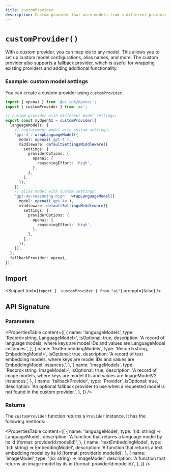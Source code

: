 ```yaml
---
title: customProvider
description: Custom provider that uses models from a different provider (API Reference)
---
```


# `customProvider()`

With a custom provider, you can map ids to any model.
This allows you to set up custom model configurations, alias names, and more.
The custom provider also supports a fallback provider, which is useful for
wrapping existing providers and adding additional functionality.

### Example: custom model settings

You can create a custom provider using `customProvider`.

```ts
import { openai } from '@ai-sdk/openai';
import { customProvider } from 'ai';

// custom provider with different model settings:
export const myOpenAI = customProvider({
  languageModels: {
    // replacement model with custom settings:
    'gpt-4': wrapLanguageModel({
      model: openai('gpt-4'),
      middleware: defaultSettingsMiddleware({
        settings: {
          providerOptions: {
            openai: {
              reasoningEffort: 'high',
            },
          },
        },
      }),
    }),
    // alias model with custom settings:
    'gpt-4o-reasoning-high': wrapLanguageModel({
      model: openai('gpt-4o'),
      middleware: defaultSettingsMiddleware({
        settings: {
          providerOptions: {
            openai: {
              reasoningEffort: 'high',
            },
          },
        },
      }),
    }),
  },
  fallbackProvider: openai,
});
```

## Import

<Snippet text={`import {  customProvider } from "ai"`} prompt={false} />

## API Signature

### Parameters

<PropertiesTable
  content={[
    {
      name: 'languageModels',
      type: 'Record<string, LanguageModel>',
      isOptional: true,
      description:
        'A record of language models, where keys are model IDs and values are LanguageModel instances.',
    },
    {
      name: 'textEmbeddingModels',
      type: 'Record<string, EmbeddingModel<string>>',
      isOptional: true,
      description:
        'A record of text embedding models, where keys are model IDs and values are EmbeddingModel<string> instances.',
    },
    {
      name: 'imageModels',
      type: 'Record<string, ImageModel>',
      isOptional: true,
      description:
        'A record of image models, where keys are model IDs and values are ImageModelV2 instances.',
    },
    {
      name: 'fallbackProvider',
      type: 'Provider',
      isOptional: true,
      description:
        'An optional fallback provider to use when a requested model is not found in the custom provider.',
    },
  ]}
/>

### Returns

The `customProvider` function returns a `Provider` instance. It has the following methods:

<PropertiesTable
  content={[
    {
      name: 'languageModel',
      type: '(id: string) => LanguageModel',
      description:
        'A function that returns a language model by its id (format: providerId:modelId)',
    },
    {
      name: 'textEmbeddingModel',
      type: '(id: string) => EmbeddingModel<string>',
      description:
        'A function that returns a text embedding model by its id (format: providerId:modelId)',
    },
    {
      name: 'imageModel',
      type: '(id: string) => ImageModel',
      description:
        'A function that returns an image model by its id (format: providerId:modelId)',
    },
  ]}
/>
